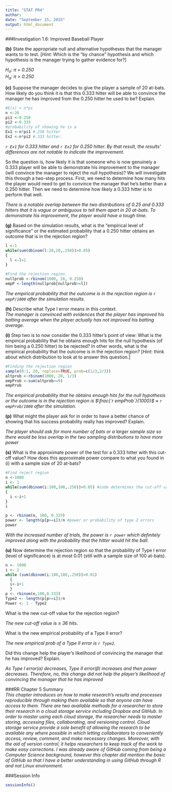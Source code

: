 ```yaml
---
title: "STAT PR4"
author: 
date: "September 15, 2015"
output: html_document
---
```


###Investigation 1.6: Improved Baseball Player    

**(b)** State the appropriate null and alternative hypotheses that the manager wants to  to test. [*Hint*: Which is the "by chance" hypothesis and which hypothesis is the manager trying to gather evidence for?]    

*$H_o$: $\pi$ = 0.250*     
*$H_a$: $\pi$ > 0.250*   
    
**(c)** Suppose the manager decides to give the player a sample of 20 at-bats. How likely do you think it is that this 0.333 hitter will be able to convince the manager he has improved from the 0.250 hitter he used to be? Explain.      
```r
#E(x) = n*pi
n <-20
pi1 <-0.250
pi2 <-0.333
#probability of showing he is a
Ex1 <-n*pi1 #.250 hitter
Ex2 <-n*pi2 #.333 hitter. 
```
*`r Ex1` for 0.333 hitter and `r Ex2` for 0.250 hitter. By that result, the results' differences are not notable to indicate the improvement.*

So the question is, how likely it is that someone who is now genuinely a 0.333 player will be able to
demonstrate his improvement to the manager (will convince the manager to reject the null hypothesis)?
We will investigate this through a two-step process. First, we need to determine how many hits the
player would need to get to convince the manager that he’s better than a 0.250 hitter. Then we need to
determine how likely a 0.333 hitter is to perform that well.

*There is a notable overlap between the two distributions of 0.25 and 0.333 hitters that it is vague or ambiguous to tell them apart in 20 at-bats. To demonstrate his improvement, the player would have a tough time.* 


**(g)** Based on the simulation results, what is the "empirical level of significance" or the estimated probability that a 0.250 hitter obtains an outcome that is in the rejection region?       
```r
l <-1 
while(sum(dbinom(l:20,20,.250))>0.05)
{
  l <-l+1
}

#Find the rejection region.
nullprob <-rbinom(1000, 20, 0.250)
empP <-length(nullprob[nullprob>=l])
```
    
*The empirical probability that the outcome is in the rejection region is `r empP/1000` after the simulation results.*

**(h)** Describe what Type I error means in this context.   
*The manager is convinced with evidences that the player has improved his batting average when the player actually has not improved his batting average.*   

    
**(i)** Step two is to now consider the 0.333 hitter's point of view: What is the empirical probability that he obtains enough hits for the null hypothesis (of him being a 0.250 hitter) to be rejected? In other words, what is the empirical probability that the outcome is in the rejection region? [*Hint*: think about which distribution to look at to answer this question.]   

```r

#Finding the rejection region
sample(0:1, 20, replace=TRUE, prob=c(1/3,2/3))  
altprob <-rbinom(1000, 20, 1/3)
empProb <-sum(altprob>=9)
empProb
```  

*The empirical probability that he obtains enough hits for the null hypothesis or the outcome is in the rejection region is $\frac{`r empProb`}{1000}$ $\approx$ `r empProb/1000` after the simulation.* 


**(p)** What might the player ask for in order to have a better chance of showing that his success probability really has improved? Explain. 

*The player should ask for more number of bats or a larger sample size so there would be less overlap in the two sampling distributions to have more power*

**(s)** What is the approximate power of the test for a 0.333 hitter with this cut-off value? How does this approximate power compare to what you found in (i) with a sample size of 20 at-bats?   
```r
#Find reject region
n <-1000
i <- 1
while(sum(dbinom(i:100,100,.250))>0.05) #code determines the cut-off value for number of hits
{
  i <-i+1
}
i
```

```r
p <- rbinom(n, 100, 0.333)
power <- length(p[p>=i])/n #power or probability of type 2 errors
power
```
*With the increased number of trials, the power is `r power` which definitely improved along with the probability that the hitter would hit the ball.*


**(u)** Now determine the rejection region so that the probability of Type I error (level of significance) is at most 0.01 (still with a sample size of 100 at-bats).   

```r
n <- 1000
i <- 1
while (sum(dbinom(i:100,100,.250))>0.01)
  {
  i<-i+1
  }
p <- rbinom(n,100,0.333)
Type2 <- length(p[p>=i])/n
Power <- 1 - Type2
``` 

What is the new cut-off value for the rejection region?   

*The new cut-off value is $\geq$ 36 hits.*

What is the new empirical probability of a Type II error?   

*The new empirical prob of a Type II error is `r Type2`.*

Did this change help the player's likelihood of convincing the manager that he has improved? Explain. 

*As Type I error($\alpha$) decreases, Type II error($\beta$) increases and then power decreases. Therefore, no, this change did not help the player's likelihood of convincing the manager that he has improved*



###RR Chapter 5 Summary   
*This chapter introduces on how to make research's results and processes reproducible through making them available so that anyone can have access to them. There are two available methods for a researcher to store their research in a cloud storage service including Dropbox and GitHub. In order to master using each cloud storage, the researcher needs to master storing, accessing files, collaborating, and versioning control. Cloud storage service provide a sole benefit of allowing the research to be available any where possible in which letting collaborators to  conveniently access, review, comment, and make necessary changes. Moreover, with the aid of version control, it helps researchers to keep track of the work to make easy corrections. I was already aware of GitHub coming from being a Computer Science background, however this chapter did mention the basic of GitHub so that I have a better understanding in using GitHub through R and not Linux environment.*


###Session Info   
```r
sessionInfo()
```




